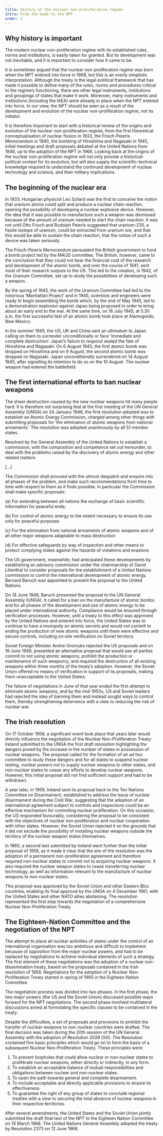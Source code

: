 ```yaml
---
title: History of the nuclear non-proliferation regime
intro: From the bomb to the NPT
order: 2
---
```


<Figure
  size="medium"
  src="johnson.jpg"
  caption="US President Lyndon Johnson looks on as Secretary of State Dean Rusk prepares to sign the NPT, 1 July 1968."
  credit="Photo by Yoichi Okamoto, courtesy LBJ Presidential Library"
  alt=""
></Figure>

## Why history is important

<LectureVideo>

The modern nuclear non-proliferation regime with its established rules, norms and institutions, is easily taken for granted. But its development was not inevitable, and it is important to consider how it came to be.

It is sometimes argued that the nuclear non-proliferation regime was born when the NPT entered into force in 1968, but this is an overly simplistic interpretation. Although the treaty is the legal-political framework that has made it possible to define many of the rules, norms and procedures critical to the regime’s functioning, there are other legal instruments, institutions and groupings of states that make it work. Moreover, many instruments and institutions (including the IAEA) were already in place when the NPT entered into force. In our view, the NPT should be seen as a result of the development and evolution of the nuclear non-proliferation regime, not its initiator.

It is therefore important to start with a historical review of the origins and evolution of the nuclear non-proliferation regime, from the first theoretical conceptualisation of nuclear fission in 1933, the Frisch-Peierls Memorandum in 1940, the bombing of Hiroshima and Nagasaki in 1945, initial meetings and draft proposals debated at the United Nations from 1946, up to the adoption of the NPT in 1968. Looking back at the origins of the nuclear non-proliferation regime will not only provide a historical-political context for its evolution, but will also supply the scientific-technical knowledge required to understand the continued development of nuclear technology and science, and their military implications.

</LectureVideo>

## The beginning of the nuclear era

In 1933, Hungarian physicist Leo Szilard was the first to conceive the notion that uranium atoms could split and produce a nuclear chain reaction, opening the possibility of developing a nuclear explosive device. However, the idea that it was possible to manufacture such a weapon was dismissed because of the amount of uranium needed to start the chain reaction. It was not until Otto Frisch and Rudolph Peierls suggested that uranium-235, a fissile isotope of uranium, could be extracted from uranium ore, and that this would be able to sustain the chain reaction, that the notion of such a device was taken seriously.

The Frisch-Peierls Memorandum persuaded the British government to fund a bomb project led by the MAUD committee. The British, however, came to the conclusion that they could not bear the financial cost of the research and development of the atomic bomb, and over the course of 1941, sent most of their research outputs to the US. This led to the creation, in 1942, of the Uranium Committee, set up to study the possibilities of developing such a weapon.

By the spring of 1945, the work of the Uranium Committee had led to the notorious ‘Manhattan Project’ and in 1945, scientists and engineers were ready to begin assembling the bomb which, by the end of May 1945, led to a demonstration explosion against Japan being proposed in order to bring about an early end to the war. At the same time, on 16 July 1945, at 5.30 a.m, the first successful test of an atomic bomb took place at Alamogordo, New Mexico.

In the summer 1945, the US, UK and China sent an ultimatum to Japan calling on them to surrender unconditionally or face ‘immediate and complete destruction’. Japan’s failure to respond sealed the fate of Hiroshima and Nagasaki: On 6 August 1945, the first atomic bomb was dropped on Hiroshima and on 9 August, the second atomic bomb was dropped on Nagasaki. Japan unconditionally surrendered on 14 August 1945, after signalling its intention to do so on the 10 August. The nuclear weapon had entered the battlefield.

## The first international efforts to ban nuclear weapons

The sheer destruction caused by the new nuclear weapons hit many people hard. It is therefore not surprising that at the first meeting of the UN General Assembly (UNGA) on 24 January 1946, the first resolution adopted was to establish an Atomic Energy Commission, charged among other things with submitting proposals for ‘the elimination of atomic weapons from national armaments’. The resolution was adopted unanimously by all 51 member states.

<Quote type="document" cite="UN General Assembly, *Establishment of a Commission to Deal With the Problems Raised by the Discovery of Atomic Energy*, A/RES/1(I), 24 January 1946. Available at [digitallibrary.un.org/record/842270](https://digitallibrary.un.org/record/842270)">

Resolved by the General Assembly of the United Nations to establish a commission, with the composition and competence set out hereunder, to deal with the problems raised by the discovery of atomic energy and other related matters

[...]

The Commission shall proceed with the utmost despatch and enquire into all phases of the problem, and make such recommendations from time to time with respect to them as it finds possible. In particular the Commission shall make specific proposals:

(a) For extending between all nations the exchange of basic scientific information for peaceful ends;

(b) For control of atomic energy to the extent necessary to ensure its use only for peaceful purposes

(c) For the elimination from national armaments of atomic weapons and of all other major weapons adaptable to mass destruction

(d) For effective safeguards by way of inspection and other means to protect complying states against the hazards of violations and evasions

</Quote>

The US government, meanwhile, had anticipated these developments by establishing an advisory commission under the chairmanship of David Lilienthal to consider proposals for the establishment of a United Nations commission to control the international development of atomic energy. Bernard Baruch was appointed to present the proposal to the United Nations.

On 14 June 1946, Baruch presented the proposal to the UN General Assembly (UNGA). It called for a ban on the manufacture of atomic bombs and for all phases of the development and use of atomic energy to be placed under international authority. Compliance would be ensured through verification processes. However, until a treaty to this effect was approved by the United Nations and entered into force, the United States was to continue to have a monopoly on atomic secrets and would not commit to ending the production of new atomic weapons until there were effective and secure controls, including on-site verification on Soviet territory.

Soviet Foreign Minister Andrei Gromyko rejected the US proposals and on 19 June 1946, presented an alternative proposal that would see all parties commit to not using atomic weapons; prohibit the production or maintenance of such weaponry; and required the destruction of all existing weapons within three months of the treaty’s adoption. However, the Soviet Union offered no means of verification in support of its proposals, making them unacceptable to the United States.

The failure of negotiations in June of that year ended the first attempt to eliminate atomic weapons, and by the mid-1950s, US and Soviet leaders had rejected the idea of banning them and instead sought ways to control them, thereby strengthening deterrence with a view to reducing the risk of nuclear war.

## The Irish resolution

On 17 October 1958, a significant event took place that years later would directly influence the negotiation of the Nuclear Non-Proliferation Treaty: Ireland submitted to the UNGA the first draft resolution highlighting the dangers posed by the increase in the number of states in possession of nuclear weapons. The proposal called for the formation of an ad hoc committee to study these dangers and for all states to suspend nuclear testing, nuclear powers not to supply nuclear weapons to other states, and non-nuclear states to cease any efforts to develop nuclear weapons. However, this initial proposal did not find sufficient support and had to be withdrawn.

A year later, in 1959, Ireland sent its proposal back to the Ten Nations Committee on Disarmament, established to address the issue of nuclear disarmament during the Cold War, suggesting that the adoption of an international agreement subject to controls and inspections could be an effective mechanism for controlling nuclear proliferation. On this occasion, the US responded favourably, considering the proposal to be consistent with the objectives of nuclear non-proliferation and nuclear cooperation with other states. However, the Soviet Union rejected it on the grounds that it did not exclude the possibility of installing nuclear weapons outside the territory of the nuclear weapon states themselves.

In 1960, a second text submitted by Ireland went further than the initial proposal of 1958, as it made it clear that the aim of the resolution was the adoption of a permanent non-proliferation agreement and therefore required non-nuclear states to commit not to acquiring nuclear weapons. It also required the nuclear weapon states to cease transferring nuclear technology, as well as information relevant to the manufacture of nuclear weapons to non-nuclear states.

This proposal was approved by the Soviet Union and other Eastern Bloc countries, enabling its final approval by the UNGA on 4 December 1961, with the United States and other NATO allies abstaining. The resolution represented the first step towards the negotiation of a comprehensive Nuclear Non-Proliferation Treaty.

## The Eighteen-Nation Committee and the negotiation of the NPT

The attempt to place all nuclear activities of states under the control of an international organisation was too ambitious and difficult to implement because of opposition from the major nuclear powers, and had to be replaced by negotiations to achieve individual elements of such a strategy. The first element of these negotiations was the adoption of a nuclear non-dissemination treaty, based on the proposals contained in the Irish resolution of 1958. Negotiations for the adoption of a Nuclear Non-Proliferation Treaty started in spring of 1965 in the Eighteen Nation Committee.

The negotiation process was divided into two phases. In the first phase, the two major powers (the US and the Soviet Union) discussed possible ways forward for the NPT negotiations. The second phase involved multilateral discussions aimed at formulating the specific clauses to be contained in the treaty.

Despite the difficulties, a set of proposals and provisions to prohibit the transfer of nuclear weapons to non-nuclear countries were drafted. The final decision was taken during the 20th session of the UN General Assembly with the adoption of Resolution 2028 (XX). The Resolution contained five basic principles which would go on to form the basis of a subsequent Nuclear Non-Proliferation Treaty. These principles were:

1. To prevent loopholes that could allow nuclear or non-nuclear states to proliferate nuclear weapons, either directly or indirectly, in any form.
2. To establish an acceptable balance of mutual responsibilities and obligations between nuclear and non-nuclear states.
3. To open the path towards general and complete disarmament.
4. To include acceptable and directly applicable provisions to ensure its effectiveness.
5. To guarantee the right of any group of states to conclude regional treaties with a view to securing the total absence of nuclear weapons in their respective territories.

After several amendments, the United States and the Soviet Union jointly submitted the draft final text of the NPT to the Eighteen Nation Committee on 14 March 1968. The United Nations General Assembly adopted the treaty by Resolution 2373 on 12 June 1968.

<Treaty name="npt" />
